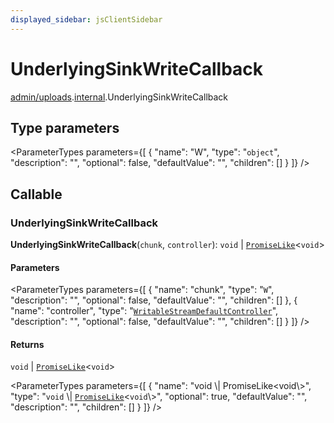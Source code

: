 ```yaml
---
displayed_sidebar: jsClientSidebar
---
```



# UnderlyingSinkWriteCallback

[admin/uploads](../../modules/admin_uploads.mdx).[internal](../../admin_uploads/modules/admin_uploads.internal.mdx).UnderlyingSinkWriteCallback

## Type parameters

<ParameterTypes parameters={[
  {
    "name": "W",
    "type": "`object`",
    "description": "",
    "optional": false,
    "defaultValue": "",
    "children": []
  }
]} />

## Callable

### UnderlyingSinkWriteCallback

**UnderlyingSinkWriteCallback**(`chunk`, `controller`): `void` \| [`PromiseLike`](admin_discounts.internal.PromiseLike.mdx)<`void`\>

#### Parameters

<ParameterTypes parameters={[
  {
    "name": "chunk",
    "type": "`W`",
    "description": "",
    "optional": false,
    "defaultValue": "",
    "children": []
  },
  {
    "name": "controller",
    "type": "[`WritableStreamDefaultController`](../../admin_uploads/modules/admin_uploads.internal.mdx#writablestreamdefaultcontroller)",
    "description": "",
    "optional": false,
    "defaultValue": "",
    "children": []
  }
]} />

#### Returns

`void` \| [`PromiseLike`](admin_discounts.internal.PromiseLike.mdx)<`void`\>

<ParameterTypes parameters={[
  {
    "name": "void \\| PromiseLike<void\\>",
    "type": "`void` \\| [`PromiseLike`](admin_discounts.internal.PromiseLike.mdx)<`void`\\>",
    "optional": true,
    "defaultValue": "",
    "description": "",
    "children": []
  }
]} />
